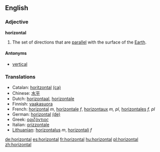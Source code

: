 ==English==

===Adjective===
'''horizontal'''

# The set of directions that are [[parallel]] with the surface of the [[Earth]].

====Antonyms====
*[[vertical]]

===Translations===
*Catalan: [[horitzontal]] [[:ca:horitzontal|(ca)]]
*Chinese: [[水平]]
*Dutch: [[horizontaal]], [[horizontale]]
*Finnish: [[vaakasuora]]
*French: [[horizontal]] ''m'', [[horizontale]] ''f'', [[horizontaux]] ''m, pl'', [[horizontales]] ''f, pl''
*German: [[horizontal]] [[:de:horizontal|(de)]]
*Greek: [[οριζόντιος]]
*Italian: [[orizzontale]]
*[[Lithuanian]]: [[horizontalus]] ''m'', [[horizontali]] ''f''

[[de:horizontal]]
[[es:horizontal]]
[[fr:horizontal]]
[[hu:horizontal]]
[[pl:horizontal]]
[[zh:horizontal]]